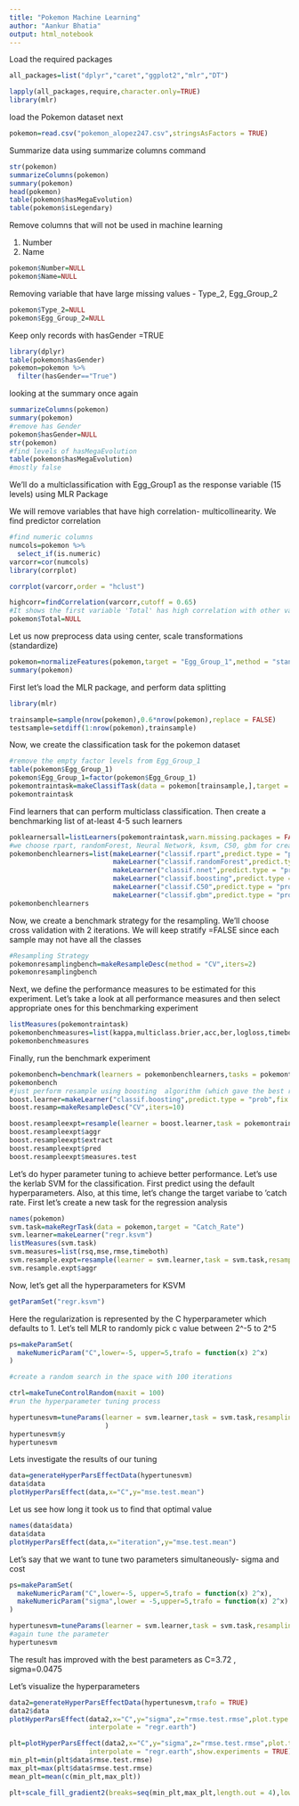 ```yaml
---
title: "Pokemon Machine Learning"
author: "Aankur Bhatia"
output: html_notebook
---
```


Load the required packages

```r
all_packages=list("dplyr","caret","ggplot2","mlr","DT")

lapply(all_packages,require,character.only=TRUE)
library(mlr)
```

load the Pokemon dataset next

```r
pokemon=read.csv("pokemon_alopez247.csv",stringsAsFactors = TRUE)
```

Summarize data using summarize columns command

```r
str(pokemon)
summarizeColumns(pokemon)
summary(pokemon)
head(pokemon)
table(pokemon$hasMegaEvolution)
table(pokemon$isLegendary)

```



Remove columns that will not be used in machine learning

1. Number
2. Name 

```r
pokemon$Number=NULL
pokemon$Name=NULL
```

Removing variable that have large missing values - Type_2, Egg_Group_2
```r
pokemon$Type_2=NULL
pokemon$Egg_Group_2=NULL
```

Keep only records with hasGender =TRUE

```r
library(dplyr)
table(pokemon$hasGender)
pokemon=pokemon %>%
  filter(hasGender=="True")
```

looking at the summary once again

```r
summarizeColumns(pokemon)
summary(pokemon)
#remove has Gender
pokemon$hasGender=NULL
str(pokemon)
#find levels of hasMegaEvolution
table(pokemon$hasMegaEvolution)
#mostly false
```

We'll do a multiclassification with Egg_Group1 as the response variable (15 levels) using MLR Package


We will remove variables that have high correlation- multicollinearity. We find predictor correlation

```r
#find numeric columns
numcols=pokemon %>% 
  select_if(is.numeric)
varcorr=cor(numcols)
library(corrplot)

corrplot(varcorr,order = "hclust")

highcorr=findCorrelation(varcorr,cutoff = 0.65)
#It shows the first variable 'Total' has high correlation with other variables
pokemon$Total=NULL
```

Let us now preprocess data using center, scale transformations (standardize)

```r
pokemon=normalizeFeatures(pokemon,target = "Egg_Group_1",method = "standardize")
summary(pokemon)
```

First let's load the MLR package, and perform data splitting

```r
library(mlr)

trainsample=sample(nrow(pokemon),0.6*nrow(pokemon),replace = FALSE)
testsample=setdiff(1:nrow(pokemon),trainsample)
```

Now, we create the classification task for the pokemon dataset

```r
#remove the empty factor levels from Egg_Group_1
table(pokemon$Egg_Group_1)
pokemon$Egg_Group_1=factor(pokemon$Egg_Group_1)
pokemontraintask=makeClassifTask(data = pokemon[trainsample,],target = "Egg_Group_1")
pokemontraintask

```


Find learners that can perform multiclass classification. Then create a benchmarking list of at-least 4-5 such learners

```r
poklearnersall=listLearners(pokemontraintask,warn.missing.packages = FALSE)[c("class","package")]
#we choose rpart, randomForest, Neural Network, ksvm, C50, gbm for creating the benchmark experiment
pokemonbenchlearners=list(makeLearner("classif.rpart",predict.type = "prob",fix.factors.prediction = TRUE),
                          makeLearner("classif.randomForest",predict.type = "prob",fix.factors.prediction = TRUE),
                          makeLearner("classif.nnet",predict.type = "prob",fix.factors.prediction = TRUE),
                          makeLearner("classif.boosting",predict.type = "prob",fix.factors.prediction = TRUE),
                          makeLearner("classif.C50",predict.type = "prob",fix.factors.prediction = TRUE),
                          makeLearner("classif.gbm",predict.type = "prob",fix.factors.prediction = TRUE))
pokemonbenchlearners
```

Now, we create a benchmark strategy for the resampling. We'll choose cross validation with 2 iterations. We will keep stratify =FALSE since each sample may not have all the classes

```r
#Resampling Strategy
pokemonresamplingbench=makeResampleDesc(method = "CV",iters=2)
pokemonresamplingbench
```

Next, we define the performance measures to be estimated for this experiment. Let's take a look at all performance measures and then select appropriate ones for this benchmarking experiment

```r
listMeasures(pokemontraintask)
pokemonbenchmeasures=list(kappa,multiclass.brier,acc,ber,logloss,timeboth)
pokemonbenchmeasures
```

Finally, run the benchmark experiment

```r
pokemonbench=benchmark(learners = pokemonbenchlearners,tasks = pokemontraintask,resamplings = pokemonresamplingbench,measures = pokemonbenchmeasures)
pokemonbench
#just perform resample using boosting  algorithm (which gave the best results)
boost.learner=makeLearner("classif.boosting",predict.type = "prob",fix.factors.prediction = TRUE)
boost.resamp=makeResampleDesc("CV",iters=10)

boost.resampleexpt=resample(learner = boost.learner,task = pokemontraintask,resampling = boost.resamp,measures = pokemonbenchmeasures,extract = function(x) x$learner.model$variable.importance)
boost.resampleexpt$aggr
boost.resampleexpt$extract
boost.resampleexpt$pred
boost.resampleexpt$measures.test

```

Let's do hyper parameter tuning to achieve better performance. Let's use the kerlab SVM for the classification. First predict using the default hyperparameters. Also, at this time, let's change the target variabe to 'catch rate. First let's create a new task for the regression analysis

```r
names(pokemon)
svm.task=makeRegrTask(data = pokemon,target = "Catch_Rate")
svm.learner=makeLearner("regr.ksvm")
listMeasures(svm.task)
svm.measures=list(rsq,mse,rmse,timeboth)
svm.resample.expt=resample(learner = svm.learner,task = svm.task,resampling = rf.resamp,measures = svm.measures)
svm.resample.expt$aggr
```

Now, let's get all the hyperparameters for KSVM

```r
getParamSet("regr.ksvm")
```

Here the regularization is represented by the C hyperparameter which defaults to 1. Let's tell MLR to randomly pick c value between 2^-5 to 2^5

```r
ps=makeParamSet(
  makeNumericParam("C",lower=-5, upper=5,trafo = function(x) 2^x)
)

#create a random search in the space with 100 iterations

ctrl=makeTuneControlRandom(maxit = 100)
#run the hyperparameter tuning process

hypertunesvm=tuneParams(learner = svm.learner,task = svm.task,resampling = rf.resamp,measures = svm.measures,par.set = ps,control = ctrl
                        )
hypertunesvm$y
hypertunesvm
```

Lets investigate the results of our tuning

```r
data=generateHyperParsEffectData(hypertunesvm)
data$data
plotHyperParsEffect(data,x="C",y="mse.test.mean")
```

Let us see how long it took us to find that optimal value

```r
names(data$data)
data$data
plotHyperParsEffect(data,x="iteration",y="mse.test.mean")
```

Let's say that we want to tune two parameters simultaneously- sigma and cost

```r
ps=makeParamSet(
  makeNumericParam("C",lower=-5, upper=5,trafo = function(x) 2^x),
  makeNumericParam("sigma",lower = -5,upper=5,trafo = function(x) 2^x)
)

hypertunesvm=tuneParams(learner = svm.learner,task = svm.task,resampling = rf.resamp,measures = svm.measures,par.set = ps,control = ctrl)
#again tune the parameter
hypertunesvm

```
The result has improved with the best parameters as C=3.72 , sigma=0.0475 

Let's visualize the hyperparameters

```r
data2=generateHyperParsEffectData(hypertunesvm,trafo = TRUE)
data2$data
plotHyperParsEffect(data2,x="C",y="sigma",z="rmse.test.rmse",plot.type = "heatmap",
                    interpolate = "regr.earth")

plt=plotHyperParsEffect(data2,x="C",y="sigma",z="rmse.test.rmse",plot.type = "heatmap",
                    interpolate = "regr.earth",show.experiments = TRUE)
min_plt=min(plt$data$rmse.test.rmse)
max_plt=max(plt$data$rmse.test.rmse)
mean_plt=mean(c(min_plt,max_plt))

plt+scale_fill_gradient2(breaks=seq(min_plt,max_plt,length.out = 4),low = "green",mid = "yellow",high = "red",midpoint = mean_plt)
                    
```

